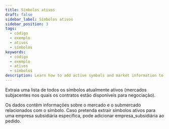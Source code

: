 ```yaml
---
title: Símbolos ativos
draft: false
sidebar_label: Símbolos ativos
sidebar_position: 3
tags:
  - código
  - exemplo
  - ativos
  - símbolos
keywords:
  - código
  - exemplo
  - ativos
  - símbolos
description: Learn how to add active symbols and market information to your trading app with an API example.
---
```



Extraia uma lista de todos os símbolos atualmente ativos (mercados subjacentes nos quais os contratos estão disponíveis para negociação).

<SandboxIframe sandbox={sandboxes.active_symbols} />

Os dados contêm informações sobre o mercado e o submercado relacionados com o símbolo. Caso pretenda extrair símbolos ativos para uma empresa subsidiária específica, pode adicionar empresa_subsidiária ao pedido.
